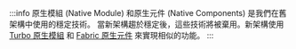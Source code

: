 :::info
原生模組 (Native Module) 和原生元件 (Native Components) 是我們在舊架構中使用的穩定技術。
當新架構趨於穩定後，這些技術將被棄用。新架構使用 [Turbo 原生模組](https://github.com/reactwg/react-native-new-architecture/blob/main/docs/turbo-modules.md) 和 [Fabric 原生元件](https://github.com/reactwg/react-native-new-architecture/blob/main/docs/fabric-native-components.md) 來實現相似的功能。
:::